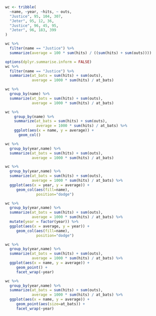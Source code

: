 ```r
wc <- tribble(
  ~name, ~year, ~hits, ~ outs,
  "Justice", 95, 104, 307,
  "Jeter", 95, 12, 36,
  "Justice", 96, 45, 95,
  "Jeter", 96, 183, 399
)
```

```r
wc %>%
  filter(name == "Justice") %>%
  summarize(average = 100 * sum(hits) / ((sum(hits) + sum(outs))))

```

```r
options(dplyr.summarise.inform = FALSE)
wc %>%
  filter(name == "Justice") %>%
  summarize(at_bats = sum(hits) + sum(outs),
            average = 1000 * sum(hits) / at_bats)

```
```r
wc %>%
  group_by(name) %>%
  summarize(at_bats = sum(hits) + sum(outs),
            average = 1000 * sum(hits) / at_bats)

```

```r
wc %>%
    group_by(name) %>%
    summarize(at_bats = sum(hits) + sum(outs),
              average = 1000 * sum(hits) / at_bats) %>%
    ggplot(aes(x = name, y = average)) +
      geom_col()

```
```r
wc %>%
  group_by(year,name) %>%
  summarize(at_bats = sum(hits) + sum(outs),
            average = 1000 * sum(hits) / at_bats)


```

```r
wc %>%
  group_by(year,name) %>%
  summarize(at_bats = sum(hits) + sum(outs),
            average = 1000 * sum(hits) / at_bats) %>%
  ggplot(aes(x = year, y = average)) +
     geom_col(aes(fill=name), 
              position="dodge")

```

```r
wc %>%
  group_by(year,name) %>%
  summarize(at_bats = sum(hits) + sum(outs),
            average = 1000 * sum(hits) / at_bats) %>%
  mutate(year = factor(year)) %>%
  ggplot(aes(x = average, y = year)) +
     geom_col(aes(fill=name), 
              position="dodge")

```

```r
wc %>%
  group_by(year,name) %>%
  summarize(at_bats = sum(hits) + sum(outs),
            average = 1000 * sum(hits) / at_bats) %>%
  ggplot(aes(x = name, y = average)) + 
     geom_point() + 
     facet_wrap(~year)

```
```r
wc %>%
  group_by(year,name) %>%
  summarize(at_bats = sum(hits) + sum(outs),
            average = 1000 * sum(hits) / at_bats) %>%
  ggplot(aes(x = name, y = average)) + 
     geom_point(aes(size=at_bats)) + 
     facet_wrap(~year)

```

